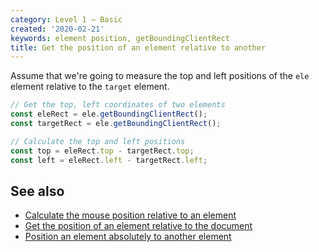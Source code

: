 ```yaml
---
category: Level 1 — Basic
created: '2020-02-21'
keywords: element position, getBoundingClientRect
title: Get the position of an element relative to another
---
```


Assume that we're going to measure the top and left positions of the `ele` element relative to the `target` element.

```js
// Get the top, left coordinates of two elements
const eleRect = ele.getBoundingClientRect();
const targetRect = ele.getBoundingClientRect();

// Calculate the top and left positions
const top = eleRect.top - targetRect.top;
const left = eleRect.left - targetRect.left;
```

## See also

-   [Calculate the mouse position relative to an element](https://phuoc.ng/collection/html-dom/calculate-the-mouse-position-relative-to-an-element/)
-   [Get the position of an element relative to the document](https://phuoc.ng/collection/html-dom/get-the-position-of-an-element-relative-to-the-document/)
-   [Position an element absolutely to another element](https://phuoc.ng/collection/html-dom/position-an-element-absolutely-to-another-element/)
